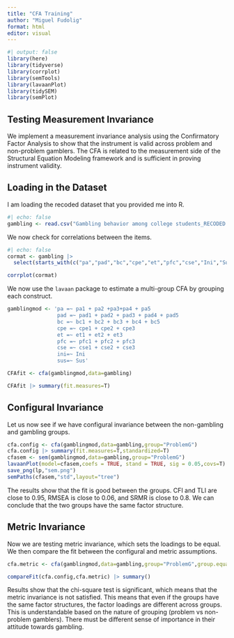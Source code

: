 ```yaml
---
title: "CFA Training"
author: "Miguel Fudolig"
format: html
editor: visual
---
```


```r
#| output: false
library(here)
library(tidyverse)
library(corrplot)
library(semTools)
library(lavaanPlot)
library(tidySEM)
library(semPlot)
```

## Testing Measurement Invariance

We implement a measurement invariance analysis using the Confirmatory Factor Analysis to show that the instrument is valid across problem and non-problem gamblers. The CFA is related to the measurement side of the Structural Equation Modeling framework and is sufficient in proving instrument validity.

## Loading in the Dataset

I am loading the recoded dataset that you provided me into R.

```r
#| echo: false
gambling <- read.csv("Gambling behavior among college students_RECODED.csv") |> as_tibble()
```

We now check for correlations between the items.

```r
#| echo: false
cormat <- gambling |> 
  select(starts_with(c("pa","pad","bc","cpe","et","pfc","cse","Ini","Sus"),ignore.case=F)) |>   cor()

corrplot(cormat)
```

We now use the `lavaan` package to estimate a multi-group CFA by grouping each construct.

```r
gamblingmod <- 'pa =~ pa1 + pa2 +pa3+pa4 + pa5
                pad =~ pad1 + pad2 + pad3 + pad4 + pad5
                bc =~ bc1 + bc2 + bc3 + bc4 + bc5
                cpe =~ cpe1 + cpe2 + cpe3
                et =~ et1 + et2 + et3
                pfc =~ pfc1 + pfc2 + pfc3
                cse =~ cse1 + cse2 + cse3
                ini=~ Ini
                sus=~ Sus'

CFAfit <- cfa(gamblingmod,data=gambling)

CFAfit |> summary(fit.measures=T)
```

## Configural Invariance

Let us now see if we have configural invariance between the non-gambling and gambling groups.

```r
cfa.config <- cfa(gamblingmod,data=gambling,group="ProblemG")
cfa.config |> summary(fit.measures=T,standardized=T)
cfasem <- sem(gamblingmod,data=gambling,group="ProblemG")
lavaanPlot(model=cfasem,coefs = TRUE, stand = TRUE, sig = 0.05,covs=T) -> lp
save_png(lp,"sem.png")
semPaths(cfasem,"std",layout="tree")
```

The results show that the fit is good between the groups. CFI and TLI are close to 0.95, RMSEA is close to 0.06, and SRMR is close to 0.8. We can conclude that the two groups have the same factor structure.

## Metric Invariance

Now we are testing metric invariance, which sets the loadings to be equal. We then compare the fit between the configural and metric assumptions.

```r
cfa.metric <- cfa(gamblingmod,data=gambling,group="ProblemG",group.equal="loadings")

compareFit(cfa.config,cfa.metric) |> summary()
```

Results show that the chi-square test is significant, which means that the metric invariance is not satisfied. This means that even if the groups have the same factor structures, the factor loadings are different across groups. This is understandable based on the nature of grouping (problem vs non-problem gamblers). There must be different sense of importance in their attitude towards gambling.
